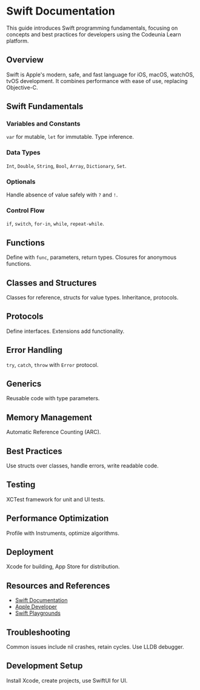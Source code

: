 # Swift Documentation

This guide introduces Swift programming fundamentals, focusing on concepts and best practices for developers using the Codeunia Learn platform.

## Overview

Swift is Apple's modern, safe, and fast language for iOS, macOS, watchOS, tvOS development. It combines performance with ease of use, replacing Objective-C.

## Swift Fundamentals

### Variables and Constants

`var` for mutable, `let` for immutable. Type inference.

### Data Types

`Int`, `Double`, `String`, `Bool`, `Array`, `Dictionary`, `Set`.

### Optionals

Handle absence of value safely with `?` and `!`.

### Control Flow

`if`, `switch`, `for-in`, `while`, `repeat-while`.

## Functions

Define with `func`, parameters, return types. Closures for anonymous functions.

## Classes and Structures

Classes for reference, structs for value types. Inheritance, protocols.

## Protocols

Define interfaces. Extensions add functionality.

## Error Handling

`try`, `catch`, `throw` with `Error` protocol.

## Generics

Reusable code with type parameters.

## Memory Management

Automatic Reference Counting (ARC).

## Best Practices

Use structs over classes, handle errors, write readable code.

## Testing

XCTest framework for unit and UI tests.

## Performance Optimization

Profile with Instruments, optimize algorithms.

## Deployment

Xcode for building, App Store for distribution.

## Resources and References

- [Swift Documentation](https://swift.org/documentation/)
- [Apple Developer](https://developer.apple.com/swift/)
- [Swift Playgrounds](https://www.apple.com/swift/playgrounds/)

## Troubleshooting

Common issues include nil crashes, retain cycles. Use LLDB debugger.

## Development Setup

Install Xcode, create projects, use SwiftUI for UI.
